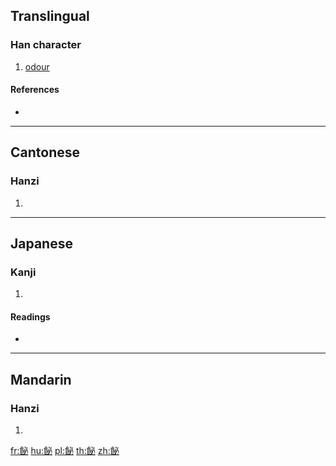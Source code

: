{{character info/new}}
==Translingual==

===Han character===
{{Han char|rn=184|rad=食|as=05|sn=14|four=83700|canj=OIPH}}

# [[odour]]

====References====
* {{Han ref|kx=1418.210|dkj=44092|dj=1942.250|hdz=74449.010|uh=98F6|ud=39158|bh=E0E2|bd=57570}}

----

==Cantonese==

===Hanzi===
{{yue-hanzi|jyut=|y=bat6}}

# {{defn|lang=yue|sort=食05}}

----

==Japanese==

===Kanji===
{{ja-kanji|grade=|rs=食05}}

# {{defn|lang=ja|sort=食05}}

====Readings====
* {{ja-readings|on=[[ひつ]] (hitsu), [[びち]] (bichi), [[へつ]] (hetsu), [[べち]] (bechi)|kun=[[かおり]] (kaori)}}

----

==Mandarin==

===Hanzi===
{{cmn-hanzi|pin=[[bì]] ([[bi4]]), [[chì]] ([[chi4]])|wg=pi<sup>4</sup>, ch'ih<sup>4</sup>}}

# {{defn|lang=cmn|sort=食05}}

[[fr:飶]]
[[hu:飶]]
[[pl:飶]]
[[th:飶]]
[[zh:飶]]